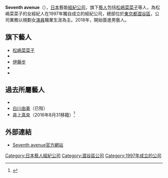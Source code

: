 {{noteTA
|G1=JP Show
}}
{{japanese|japanese=セブンス・アヴェニュー|romaji=Seventh avenue}}
'''Seventh avenue'''（{{lang-ja|セブンス・アヴェニュー}}），[[日本|日本]]藝能[[經紀公司|經紀公司]]，旗下[[藝人|藝人]]包括[[松嶋菜菜子|松嶋菜菜子]]等人，為松嶋菜菜子的女經紀人在1997年獨自成立的經紀公司，總部位於[[東京都|東京都]][[澀谷區|澀谷區]]，公司業務以規劃女[[演員|演員]]職業生涯為主。2018年，開始簽進男藝人。

== 旗下藝人 ==
*[[松嶋菜菜子|松嶋菜菜子]]
*{{link-ja|藤澤惠麻|藤澤恵麻}}
*[[伊藤步|伊藤步]]
*{{link-ja|嘉島陸|嘉島陸}}
*{{link-ja|翔 (日本演員)|翔 (キッズモデル・子役)|翔}}

== 過去所屬藝人 ==
*{{link-ja|西野妙子|西野妙子}}
*[[白川由美|白川由美]]（已歿）
*[[井上真央|井上真央]]（2016年8月31移籍）<ref>{{Cite web |url=http://headlines.yahoo.co.jp/hl?a=20161209-00000356-sph-ent&pos=4 |title=井上真央、岸部一徳事務所「アン・ヌフ」に移籍 |accessdate=2016-12-10 |archive-date=2016-12-20 |archive-url=https://web.archive.org/web/20161220080601/http://headlines.yahoo.co.jp/hl?a=20161209-00000356-sph-ent&pos=4 |dead-url=yes }}</ref>

== 外部連結 ==
*[http://www.7th-avenue.co.jp/ Seventh avenue官方網站]{{Wayback|url=http://www.7th-avenue.co.jp/ |date=20140917150117 }}

{{DEFAULTSORT:Seventh avenue}}
[[Category:日本藝人經紀公司|Category:日本藝人經紀公司]]
[[Category:澀谷區公司|Category:澀谷區公司]]
[[Category:1997年成立的公司|Category:1997年成立的公司]]
{{company-stub}}